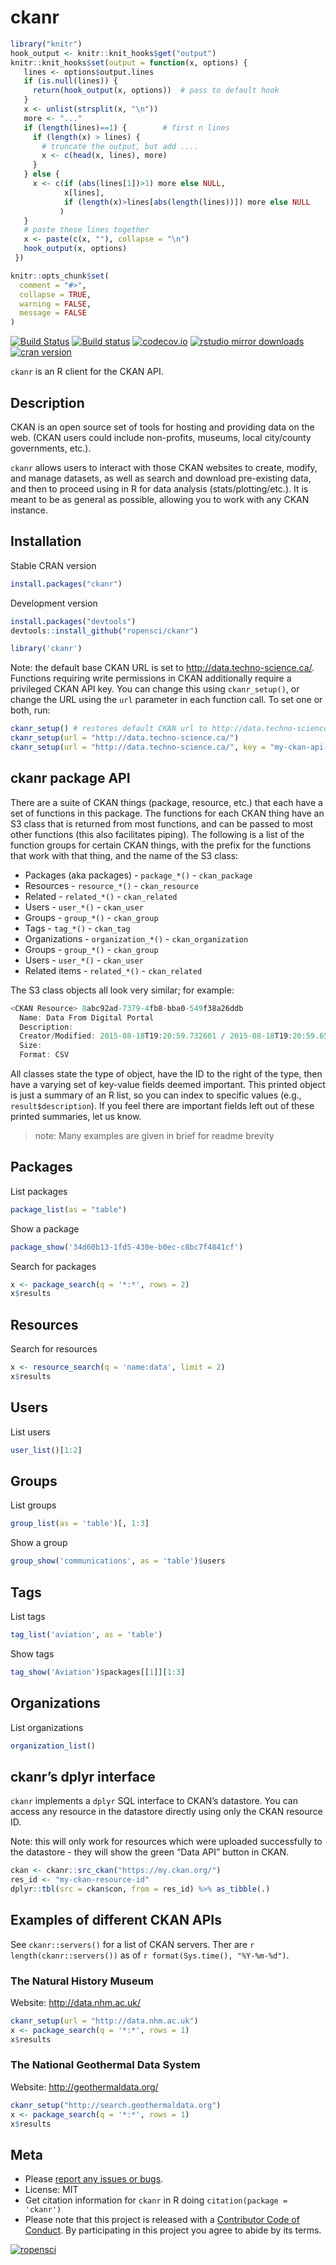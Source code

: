 ckanr
=====

```r
library("knitr")
hook_output <- knitr::knit_hooks$get("output")
knitr::knit_hooks$set(output = function(x, options) {
   lines <- options$output.lines
   if (is.null(lines)) {
     return(hook_output(x, options))  # pass to default hook
   }
   x <- unlist(strsplit(x, "\n"))
   more <- "..."
   if (length(lines)==1) {        # first n lines
     if (length(x) > lines) {
       # truncate the output, but add ....
       x <- c(head(x, lines), more)
     }
   } else {
     x <- c(if (abs(lines[1])>1) more else NULL,
            x[lines],
            if (length(x)>lines[abs(length(lines))]) more else NULL
           )
   }
   # paste these lines together
   x <- paste(c(x, ""), collapse = "\n")
   hook_output(x, options)
 })

knitr::opts_chunk$set(
  comment = "#>",
  collapse = TRUE,
  warning = FALSE,
  message = FALSE
)
```

[![Build Status](https://api.travis-ci.org/ropensci/ckanr.png)](https://travis-ci.org/ropensci/ckanr)
[![Build status](https://ci.appveyor.com/api/projects/status/5yqd882v4fbeggd5?svg=true)](https://ci.appveyor.com/project/sckott/ckanr)
[![codecov.io](https://codecov.io/github/ropensci/ckanr/coverage.svg?branch=master)](https://codecov.io/github/ropensci/ckanr?branch=master)
[![rstudio mirror downloads](http://cranlogs.r-pkg.org/badges/ckanr?color=FAB657)](https://github.com/metacran/cranlogs.app)
[![cran version](http://www.r-pkg.org/badges/version/ckanr)](https://cran.r-project.org/package=ckanr)

`ckanr` is an R client for the CKAN API.

## Description

CKAN is an open source set of tools for hosting and providing data on the web. (CKAN users could include non-profits, museums, local city/county governments, etc.).

`ckanr` allows users to interact with those CKAN websites to create, modify, and manage datasets, as well as search and download pre-existing data, and then to proceed using in R for data analysis (stats/plotting/etc.). It is meant to be as general as possible, allowing you to work with any CKAN instance.

## Installation

Stable CRAN version

```r
install.packages("ckanr")
```

Development version

```r
install.packages("devtools")
devtools::install_github("ropensci/ckanr")
```

```r
library('ckanr')
```

Note: the default base CKAN URL is set to
[http://data.techno-science.ca/](http://data.techno-science.ca/).
Functions requiring write permissions in CKAN additionally require a privileged
CKAN API key.
You can change this using `ckanr_setup()`, or change the URL using the `url`
parameter in each function call.
To set one or both, run:

```r
ckanr_setup() # restores default CKAN url to http://data.techno-science.ca/
ckanr_setup(url = "http://data.techno-science.ca/")
ckanr_setup(url = "http://data.techno-science.ca/", key = "my-ckan-api-key")
```

## ckanr package API

There are a suite of CKAN things (package, resource, etc.) that each have a set of functions in this package. The functions for each CKAN thing have an S3 class that is returned from most functions, and can be passed to most other functions (this also facilitates piping). The following is a list of the function groups for certain CKAN things, with the prefix for the functions that work with that thing, and the name of the S3 class:

+ Packages (aka packages) - `package_*()` - `ckan_package`
+ Resources - `resource_*()` - `ckan_resource`
+ Related - `related_*()` - `ckan_related`
+ Users - `user_*()` - `ckan_user`
+ Groups - `group_*()` - `ckan_group`
+ Tags - `tag_*()` - `ckan_tag`
+ Organizations  - `organization_*()` - `ckan_organization`
+ Groups - `group_*()` - `ckan_group`
+ Users - `user_*()` - `ckan_user`
+ Related items - `related_*()` - `ckan_related`

The S3 class objects all look very similar; for example:

```r
<CKAN Resource> 8abc92ad-7379-4fb8-bba0-549f38a26ddb
  Name: Data From Digital Portal
  Description:
  Creator/Modified: 2015-08-18T19:20:59.732601 / 2015-08-18T19:20:59.657943
  Size:
  Format: CSV
```

All classes state the type of object, have the ID to the right of the type, then have a varying set of key-value fields deemed important. This printed object is just a summary of an R list, so you can index to specific values (e.g., `result$description`). If you feel there are important fields left out of these printed summaries, let us know.

> note: Many examples are given in brief for readme brevity

## Packages

List packages

```r
package_list(as = "table")
```

Show a package

```r
package_show('34d60b13-1fd5-430e-b0ec-c8bc7f4841cf')
```

Search for packages

```r
x <- package_search(q = '*:*', rows = 2)
x$results
```

## Resources

Search for resources

```r
x <- resource_search(q = 'name:data', limit = 2)
x$results
```

## Users

List users

```r
user_list()[1:2]
```

## Groups

List groups

```r
group_list(as = 'table')[, 1:3]
```

Show a group

```r
group_show('communications', as = 'table')$users
```

## Tags

List tags

```r
tag_list('aviation', as = 'table')
```

Show tags

```r
tag_show('Aviation')$packages[[1]][1:3]
```

## Organizations

List organizations

```r
organization_list()
```


## ckanr's dplyr interface
`ckanr` implements a `dplyr` SQL interface to CKAN's datastore. 
You can access any resource in the datastore directly using only the CKAN
resource ID.

Note: this will only work for resources which were uploaded successfully to the 
datastore - they will show the green "Data API" button in CKAN.

```r
ckan <- ckanr::src_ckan("https://my.ckan.org/")
res_id <- "my-ckan-resource-id"
dplyr::tbl(src = ckan$con, from = res_id) %>% as_tibble(.)
```


## Examples of different CKAN APIs

See `ckanr::servers()` for a list of CKAN servers. Ther are `r length(ckanr::servers())` as of `r format(Sys.time(), "%Y-%m-%d")`.

### The Natural History Museum

Website: [http://data.nhm.ac.uk/](http://data.nhm.ac.uk/)

```r
ckanr_setup(url = "http://data.nhm.ac.uk")
x <- package_search(q = '*:*', rows = 1)
x$results
```

### The National Geothermal Data System

Website: [http://geothermaldata.org/](http://geothermaldata.org/)

```r
ckanr_setup("http://search.geothermaldata.org")
x <- package_search(q = '*:*', rows = 1)
x$results
```

## Meta

* Please [report any issues or bugs](https://github.com/ropensci/ckanr/issues).
* License: MIT
* Get citation information for `ckanr` in R doing `citation(package = 'ckanr')`
* Please note that this project is released with a [Contributor Code of Conduct](CONDUCT.md). By participating in this project you agree to abide by its terms.

[![ropensci](http://ropensci.org/public_images/github_footer.png)](http://ropensci.org)
